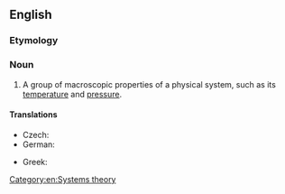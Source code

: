 ==English==
{{wikipedia|Microstate (statistical mechanics)}}

===Etymology===
{{prefix|en|macro|state}}

===Noun===
{{en-noun}}

# {{lb|en|physics}} A group of macroscopic properties of a physical system, such as its [[temperature]] and [[pressure]].

====Translations====
{{trans-top|group of properties}}
* Czech: {{t|cs|makrostav|m}}
* German: {{t|de|Makrozustand|m}}
{{trans-mid}}
* Greek: {{t+|el|μακροκατάσταση|f}}
{{trans-bottom}}

[[Category:en:Systems theory]]